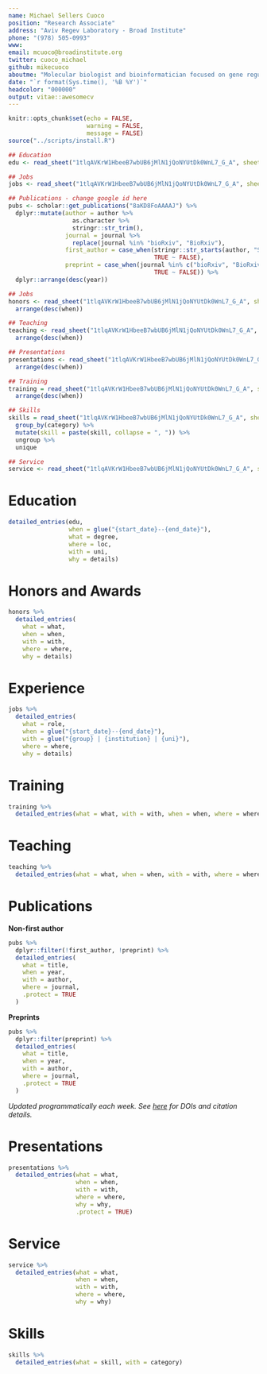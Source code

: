 ```yaml
---
name: Michael Sellers Cuoco
position: "Research Associate"
address: "Aviv Regev Laboratory - Broad Institute"
phone: "(978) 505-0993" 
www: 
email: mcuoco@broadinstitute.org
twitter: cuoco_michael
github: mikecuoco
aboutme: "Molecular biologist and bioinformatician focused on gene regulation in cancer evolution and drug resistance. Interested in decoding and modeling the human cell."
date: "`r format(Sys.time(), '%B %Y')`"
headcolor: "000000"
output: vitae::awesomecv
---
```


```r
knitr::opts_chunk$set(echo = FALSE, 
                      warning = FALSE,
                      message = FALSE)
source("../scripts/install.R")
```

```r
## Education
edu <- read_sheet("1tlqAVKrW1HbeeB7wbUB6jMlN1jQoNYUtDk0WnL7_G_A", sheet = "edu")

## Jobs
jobs <- read_sheet("1tlqAVKrW1HbeeB7wbUB6jMlN1jQoNYUtDk0WnL7_G_A", sheet = "jobs")

## Publications - change google id here
pubs <- scholar::get_publications("8aKD8FoAAAAJ") %>% 
  dplyr::mutate(author = author %>% 
                  as.character %>% 
                  stringr::str_trim(),
                journal = journal %>% 
                  replace(journal %in% "bioRxiv", "BioRxiv"), 
                first_author = case_when(stringr::str_starts(author, "S Abbott") ~ TRUE,
                                         TRUE ~ FALSE),
                preprint = case_when(journal %in% c("bioRxiv", "BioRxiv") ~ TRUE,
                                         TRUE ~ FALSE)) %>% 
  dplyr::arrange(desc(year))

## Jobs
honors <- read_sheet("1tlqAVKrW1HbeeB7wbUB6jMlN1jQoNYUtDk0WnL7_G_A", sheet = "honors") %>%
  arrange(desc(when))

## Teaching
teaching <- read_sheet("1tlqAVKrW1HbeeB7wbUB6jMlN1jQoNYUtDk0WnL7_G_A", sheet = "teach") %>% 
  arrange(desc(when))

## Presentations
presentations <- read_sheet("1tlqAVKrW1HbeeB7wbUB6jMlN1jQoNYUtDk0WnL7_G_A", sheet = "pres") %>% 
  arrange(desc(when))

## Training
training = read_sheet("1tlqAVKrW1HbeeB7wbUB6jMlN1jQoNYUtDk0WnL7_G_A", sheet = "train") %>% 
  arrange(desc(when))

## Skills
skills = read_sheet("1tlqAVKrW1HbeeB7wbUB6jMlN1jQoNYUtDk0WnL7_G_A", sheet = "skills") %>% 
  group_by(category) %>% 
  mutate(skill = paste(skill, collapse = ", ")) %>% 
  ungroup %>% 
  unique

## Service
service <- read_sheet("1tlqAVKrW1HbeeB7wbUB6jMlN1jQoNYUtDk0WnL7_G_A", sheet = "service")
```

# Education 
```r
detailed_entries(edu, 
                 when = glue("{start_date}--{end_date}"),
                 what = degree,
                 where = loc,
                 with = uni,
                 why = details)

```
# Honors and Awards

```r
honors %>% 
  detailed_entries(
    what = what,
    when = when,
    with = with,
    where = where,
    why = details)
```

# Experience

```r
jobs %>% 
  detailed_entries(
    what = role,
    when = glue("{start_date}--{end_date}"),
    with = glue("{group} | {institution} | {uni}"),
    where = where,
    why = details)
```

\pagebreak



# Training

```r
training %>% 
  detailed_entries(what = what, with = with, when = when, where = where, why = why)
```
# Teaching

```r
teaching %>% 
  detailed_entries(what = what, when = when, with = with, where = where, why = why)
```

# Publications

<!-- **First author** -->

<!-- ```{r} -->
<!-- pubs %>%  -->
<!--   dplyr::filter(first_author, !preprint) %>%  -->
<!--   detailed_entries( -->
<!--     what = title, -->
<!--     when = year, -->
<!--     with = author, -->
<!--     where = journal,  -->
<!--     .protect = TRUE -->
<!--   ) -->
<!-- ``` -->

**Non-first author**

```r
pubs %>% 
  dplyr::filter(!first_author, !preprint) %>% 
  detailed_entries(
    what = title,
    when = year,
    with = author,
    where = journal,
    .protect = TRUE
  )
```

**Preprints**

```r
pubs %>% 
  dplyr::filter(preprint) %>% 
  detailed_entries(
    what = title,
    when = year,
    with = author,
    where = journal, 
    .protect = TRUE
  )
```

*Updated programmatically each week. See [here](https://scholar.google.com/citations?user=8aKD8FoAAAAJ=en) for DOIs and citation details.*

\pagebreak

# Presentations

```r
presentations %>% 
  detailed_entries(what = what,
                   when = when,
                   with = with,
                   where = where,
                   why = why,
                   .protect = TRUE)
```

# Service

```r
service %>% 
  detailed_entries(what = what,
                   when = when,
                   with = with,
                   where = where,
                   why = why)
```

# Skills

```r
skills %>% 
  detailed_entries(what = skill, with = category)
```
